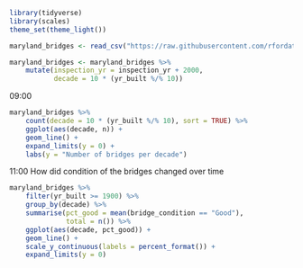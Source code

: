 ```r
library(tidyverse)
library(scales)
theme_set(theme_light())

maryland_bridges <- read_csv("https://raw.githubusercontent.com/rfordatascience/tidytuesday/refs/heads/main/data/2018/2018-11-27/baltimore_bridges.csv")

maryland_bridges <- maryland_bridges %>% 
    mutate(inspection_yr = inspection_yr + 2000,
           decade = 10 * (yr_built %/% 10))
```

09:00

```r
maryland_bridges %>% 
    count(decade = 10 * (yr_built %/% 10), sort = TRUE) %>% 
    ggplot(aes(decade, n)) +
    geom_line() +
    expand_limits(y = 0) +
    labs(y = "Number of bridges per decade")
```

11:00 How did condition of the bridges changed over time

```r
maryland_bridges %>% 
    filter(yr_built >= 1900) %>% 
    group_by(decade) %>% 
    summarise(pct_good = mean(bridge_condition == "Good"),
              total = n()) %>% 
    ggplot(aes(decade, pct_good)) +
    geom_line() +
    scale_y_continuous(labels = percent_format()) +
    expand_limits(y = 0)
```

